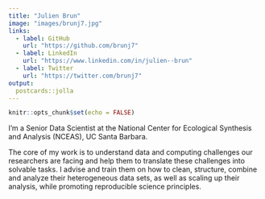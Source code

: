 ```yaml
---
title: "Julien Brun"
image: "images/brunj7.jpg"
links:
  - label: GitHub
    url: "https://github.com/brunj7"
  - label: LinkedIn
    url: "https://www.linkedin.com/in/julien--brun"
  - label: Twitter
    url: "https://twitter.com/brunj7"
output:
  postcards::jolla
---
```


```r
knitr::opts_chunk$set(echo = FALSE)
```
I'm a Senior Data Scientist at the National Center for Ecological Synthesis and Analysis (NCEAS), UC Santa Barbara. 

The core of my work is to understand data and computing challenges our researchers are facing and help them to translate these challenges into solvable tasks. I advise and train them on how to clean, structure, combine and analyze their heterogeneous data sets, as well as scaling up their analysis, while promoting reproducible science principles.